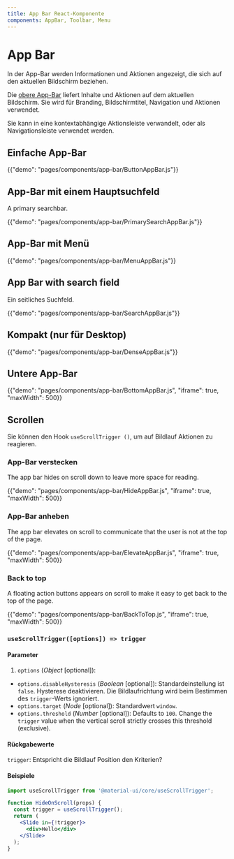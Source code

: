 ```yaml
---
title: App Bar React-Komponente
components: AppBar, Toolbar, Menu
---
```


# App Bar

<p class="description">In der App-Bar werden Informationen und Aktionen angezeigt, die sich auf den aktuellen Bildschirm beziehen.</p>

Die [obere App-Bar](https://material.io/design/components/app-bars-top.html) liefert Inhalte und Aktionen auf dem aktuellen Bildschirm. Sie wird für Branding, Bildschirmtitel, Navigation und Aktionen verwendet.

Sie kann in eine kontextabhängige Aktionsleiste verwandelt, oder als Navigationsleiste verwendet werden.

## Einfache App-Bar

{{"demo": "pages/components/app-bar/ButtonAppBar.js"}}

## App-Bar mit einem Hauptsuchfeld

A primary searchbar.

{{"demo": "pages/components/app-bar/PrimarySearchAppBar.js"}}

## App-Bar mit Menü

{{"demo": "pages/components/app-bar/MenuAppBar.js"}}

## App Bar with search field

Ein seitliches Suchfeld.

{{"demo": "pages/components/app-bar/SearchAppBar.js"}}

## Kompakt (nur für Desktop)

{{"demo": "pages/components/app-bar/DenseAppBar.js"}}

## Untere App-Bar

{{"demo": "pages/components/app-bar/BottomAppBar.js", "iframe": true, "maxWidth": 500}}

## Scrollen

Sie können den Hook `useScrollTrigger ()`, um auf Bildlauf Aktionen zu reagieren.

### App-Bar verstecken

The app bar hides on scroll down to leave more space for reading.

{{"demo": "pages/components/app-bar/HideAppBar.js", "iframe": true, "maxWidth": 500}}

### App-Bar anheben

The app bar elevates on scroll to communicate that the user is not at the top of the page.

{{"demo": "pages/components/app-bar/ElevateAppBar.js", "iframe": true, "maxWidth": 500}}

### Back to top

A floating action buttons appears on scroll to make it easy to get back to the top of the page.

{{"demo": "pages/components/app-bar/BackToTop.js", "iframe": true, "maxWidth": 500}}

### `useScrollTrigger([options]) => trigger`

#### Parameter

1. `options` (_Object_ [optional]):

- `options.disableHysteresis` (_Boolean_ [optional]): Standardeinstellung ist `false`. Hysterese deaktivieren. Die Bildlaufrichtung wird beim Bestimmen des `trigger`-Werts ignoriert.
- `options.target` (_Node_ [optional]): Standardwert `window`.
- `options.threshold` (_Number_ [optional]): Defaults to `100`. Change the `trigger` value when the vertical scroll strictly crosses this threshold (exclusive).

#### Rückgabewerte

`trigger`: Entspricht die Bildlauf Position den Kriterien?

#### Beispiele

```jsx
import useScrollTrigger from '@material-ui/core/useScrollTrigger';

function HideOnScroll(props) {
  const trigger = useScrollTrigger();
  return (
    <Slide in={!trigger}>
      <div>Hello</div>
    </Slide>
  );
}
```

